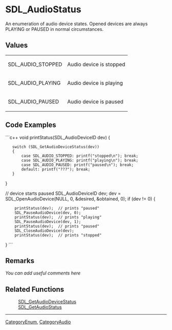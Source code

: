 <!-- pragma section-numbers off -->
<!-- pragma camelcase off -->

= SDL_AudioStatus =
An enumeration of audio device states. Opened devices are always PLAYING or PAUSED in normal circumstances.


== Values ==
{|
|SDL_AUDIO_STOPPED
|Audio device is stopped
|-
|SDL_AUDIO_PLAYING
|Audio device is playing
|-
|SDL_AUDIO_PAUSED
|Audio device is paused
|}

== Code Examples ==
```c++
void printStatus(SDL_AudioDeviceID dev)
{
    switch (SDL_GetAudioDeviceStatus(dev))
    {
        case SDL_AUDIO_STOPPED: printf("stopped\n"); break;
        case SDL_AUDIO_PLAYING: printf("playing\n"); break;
        case SDL_AUDIO_PAUSED: printf("paused\n"); break;
        default: printf("???"); break;
    }
}

// device starts paused
SDL_AudioDeviceID dev;
dev = SDL_OpenAudioDevice(NULL, 0, &desired, &obtained, 0);  
if (dev != 0)
{
     printStatus(dev);  // prints "paused"
     SDL_PauseAudioDevice(dev, 0);
     printStatus(dev);  // prints "playing"
     SDL_PauseAudioDevice(dev, 1);
     printStatus(dev);  // prints "paused"
     SDL_CloseAudioDevice(dev);
     printStatus(dev);  // prints "stopped"
}
```

== Remarks ==
''You can add useful comments here''

== Related Functions ==
:[[SDL_GetAudioDeviceStatus]]
:[[SDL_GetAudioStatus]]

----
[[CategoryEnum]], [[CategoryAudio]]
